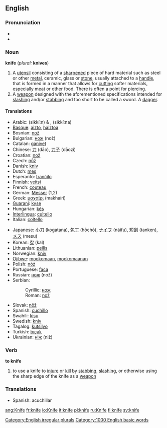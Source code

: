 ==English==
=== Pronunciation ===
*{{IPA|/naɪf/}}
*{{audio|en-us-knife.ogg|Audio (US)}}

=== Noun ===
'''knife''' (''plural:'' '''knives''')

#A [[utensil]] consisting of a [[sharpen]]ed piece of hard material such as steel or other [[metal]], ceramic, glass or [[stone]], usually attached to a [[handle]], that is formed in a manner that allows for [[cut]]ting softer materials, especially meat or other food. There is often a point for piercing.
#A [[weapon]] designed with the aforementioned specifications intended for [[slash]]ing and/or [[stab]]bing and too short to be called a sword.  A [[dagger]].

==== Translations ====
{{top}}
*Arabic: {{ARchar|[[سكين]]}} (sikkí:n) {{m}} & {{f}}, {{ARchar|[[سكينة]]}} (sikkí:na) {{f}}
*[[Basque]]: [[aizto]], [[haiztoa]]
*Bosnian: [[nož#Bosnian|nož]] {{m}}
*Bulgarian: [[нож]] (nož) {{m}}
*Catalan: [[ganivet]] {{m}}
*Chinese: [[刀]] (dāo), [[刀子]] (dāozi)
*Croatian: [[nož#Croatian|nož]] {{m}}
*Czech: [[nůž]] {{m}}
*Danish: [[kniv]]
*Dutch: [[mes]] {{n}}
*Esperanto: [[tranĉilo]]
*Finnish: [[veitsi]]
*French: [[couteau]] {{m}}
*German: [[Messer]] {{n}} (1,2)
*Greek: [[μαχαίρι]] (makhaíri) {{n}}
*[[Guarani]]: [[kyse]]
*Hungarian: [[kés]]
*[[Interlingua]]: [[cultello]]
*Italian: [[coltello]] {{m}}
{{mid}}
*Japanese: [[小刀]] (kogatana), [[包丁]] (hōchō), [[ナイフ]] (náifu), [[短剣]] (tanken), [[メス]] (mesu)
*Korean: [[칼]] (kal)
*Lithuanian: [[peilis]] {{m}}
*Norwegian: [[kniv]]
*[[Ojibwe]]: [[mookomaan]], [[mookomaanan]] {{p}}
*Polish: [[nóż]] {{m}}
*Portuguese: [[faca]] {{f}}
*Russian: [[нож#Russian|нож]] (nož) {{m}}
*Serbian:
*:Cyrillic: [[нож#Serbian|нож]] {{m}}
*:Roman: [[nož#Serbian|nož]] {{m}}
*Slovak: [[nôž]] {{m}}
*Spanish: [[cuchillo]] {{m}}
*Swahili: [[kisu]]
*Swedish: [[kniv]] {{c}}
*Tagalog: [[kutsilyo]]
*Turkish: [[bıçak]]
*Ukrainian: [[ніж]] (niž) {{m}}
{{bottom}}

=== Verb ===
'''to knife'''
# to use a knife to [[injure]] or [[kill]] by [[stab]]bing, [[slash]]ing, or otherwise using the sharp edge of the knife as a [[weapon]]

===Translations===
*Spanish: acuchillar

[[Category:English irregular plurals]]
[[Category:1000 English basic words]]

[[ang:Knife]]
[[fr:knife]]
[[io:Knife]]
[[it:knife]]
[[pl:knife]]
[[ru:Knife]]
[[fi:knife]]
[[sv:knife]]